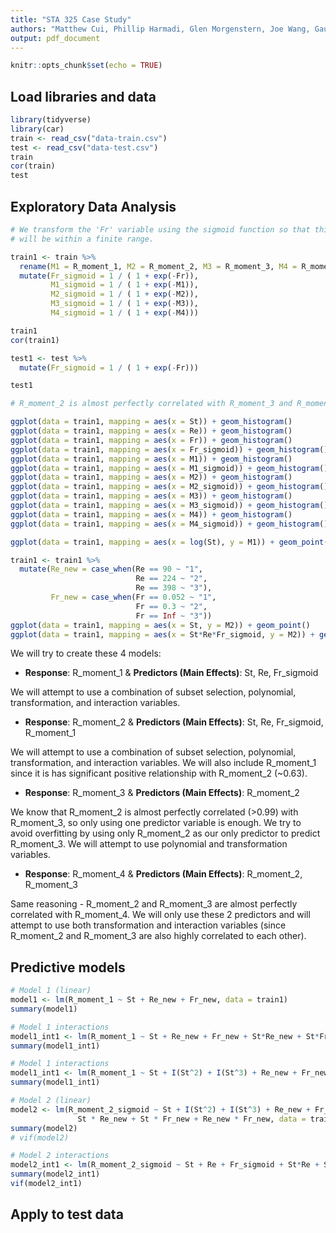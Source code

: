```yaml
---
title: "STA 325 Case Study"
authors: "Matthew Cui, Phillip Harmadi, Glen Morgenstern, Joe Wang, Gaurav Sirdeshmukh, Gautam Sirdeshmukh"
output: pdf_document
---
```


```r
knitr::opts_chunk$set(echo = TRUE)
```

## Load libraries and data
```r
library(tidyverse)
library(car)
train <- read_csv("data-train.csv")
test <- read_csv("data-test.csv")
train
cor(train)
test
```

## Exploratory Data Analysis

```r
# We transform the 'Fr' variable using the sigmoid function so that this variable 
# will be within a finite range.

train1 <- train %>%
  rename(M1 = R_moment_1, M2 = R_moment_2, M3 = R_moment_3, M4 = R_moment_4) %>%
  mutate(Fr_sigmoid = 1 / ( 1 + exp(-Fr)),
         M1_sigmoid = 1 / ( 1 + exp(-M1)),
         M2_sigmoid = 1 / ( 1 + exp(-M2)),
         M3_sigmoid = 1 / ( 1 + exp(-M3)),
         M4_sigmoid = 1 / ( 1 + exp(-M4)))

train1
cor(train1)

test1 <- test %>%
  mutate(Fr_sigmoid = 1 / ( 1 + exp(-Fr)))

test1

# R_moment_2 is almost perfectly correlated with R_moment_3 and R_moment 4.
```

```r
ggplot(data = train1, mapping = aes(x = St)) + geom_histogram()
ggplot(data = train1, mapping = aes(x = Re)) + geom_histogram()
ggplot(data = train1, mapping = aes(x = Fr)) + geom_histogram()
ggplot(data = train1, mapping = aes(x = Fr_sigmoid)) + geom_histogram()
ggplot(data = train1, mapping = aes(x = M1)) + geom_histogram()
ggplot(data = train1, mapping = aes(x = M1_sigmoid)) + geom_histogram()
ggplot(data = train1, mapping = aes(x = M2)) + geom_histogram()
ggplot(data = train1, mapping = aes(x = M2_sigmoid)) + geom_histogram()
ggplot(data = train1, mapping = aes(x = M3)) + geom_histogram()
ggplot(data = train1, mapping = aes(x = M3_sigmoid)) + geom_histogram()
ggplot(data = train1, mapping = aes(x = M4)) + geom_histogram()
ggplot(data = train1, mapping = aes(x = M4_sigmoid)) + geom_histogram()

ggplot(data = train1, mapping = aes(x = log(St), y = M1)) + geom_point()

train1 <- train1 %>%
  mutate(Re_new = case_when(Re == 90 ~ "1",
                            Re == 224 ~ "2",
                            Re == 398 ~ "3"),
         Fr_new = case_when(Fr == 0.052 ~ "1",
                            Fr == 0.3 ~ "2",
                            Fr == Inf ~ "3"))
ggplot(data = train1, mapping = aes(x = St, y = M2)) + geom_point()
ggplot(data = train1, mapping = aes(x = St*Re*Fr_sigmoid, y = M2)) + geom_point()
```

We will try to create these 4 models:

- **Response**: R_moment_1 & **Predictors (Main Effects)**: St, Re, Fr_sigmoid

We will attempt to use a combination of subset selection, polynomial, 
transformation, and interaction variables.

- **Response**: R_moment_2 & **Predictors (Main Effects)**: St, Re, Fr_sigmoid, R_moment_1

We will attempt to use a combination of subset selection, polynomial, 
transformation, and interaction variables. We will also include R_moment_1 since
it is has significant positive relationship with R_moment_2 (~0.63).

- **Response**: R_moment_3 & **Predictors (Main Effects)**: R_moment_2

We know that R_moment_2 is almost perfectly correlated (>0.99) with R_moment_3, 
so only using one predictor variable is enough. We try to avoid overfitting by
using only R_moment_2 as our only predictor to predict R_moment_3. We will
attempt to use polynomial and transformation variables.

- **Response**: R_moment_4 & **Predictors (Main Effects)**: R_moment_2, R_moment_3

Same reasoning - R_moment_2 and R_moment_3 are almost perfectly correlated
with R_moment_4. We will only use these 2 predictors and will attempt to use
both transformation and interaction variables (since R_moment_2 and R_moment_3
are also highly correlated to each other).

## Predictive models

```r
# Model 1 (linear)
model1 <- lm(R_moment_1 ~ St + Re_new + Fr_new, data = train1)
summary(model1)

# Model 1 interactions
model1_int1 <- lm(R_moment_1 ~ St + Re_new + Fr_new + St*Re_new + St*Fr_new + Re_new*Fr_new, data = train1)
summary(model1_int1)

# Model 1 interactions
model1_int1 <- lm(R_moment_1 ~ St + I(St^2) + I(St^3) + Re_new + Fr_new + St*Re_new + St*Fr_new + Re_new*Fr_new, data = train1)
summary(model1_int1)
```


```r
# Model 2 (linear)
model2 <- lm(R_moment_2_sigmoid ~ St + I(St^2) + I(St^3) + Re_new + Fr_new +
               St * Re_new + St * Fr_new + Re_new * Fr_new, data = train1)
summary(model2)
# vif(model2)

# Model 2 interactions
model2_int1 <- lm(R_moment_2_sigmoid ~ St + Re + Fr_sigmoid + St*Re + St*Fr_sigmoid + Re*Fr_sigmoid, data = train1)
summary(model2_int1)
vif(model2_int1)
```

## Apply to test data

```r

```

